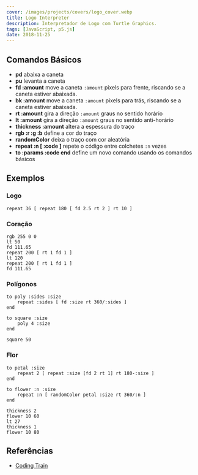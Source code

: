 ```yaml
---
cover: /images/projects/covers/logo_cover.webp
title: Logo Interpreter
description: Interpretador de Logo com Turtle Graphics.
tags: [JavaScript, p5.js]
date: 2018-11-25
---
```



<Logo client:only="react" />

## Comandos Básicos

-   **pd** abaixa a caneta
-   **pu** levanta a caneta
-   **fd :amount** move a caneta `:amount` pixels para frente, riscando se a caneta estiver abaixada.
-   **bk :amount** move a caneta `:amount` pixels para trás, riscando se a caneta estiver abaixada.
-   **rt :amount** gira a direção `:amount` graus no sentido horário
-   **lt :amount** gira a direção `:amount` graus no sentido anti-horário
-   **thickness :amount** altera a espessura do traço
-   **rgb :r :g :b** define a cor do traço
-   **randomColor** deixa o traço com cor aleatória
-   **repeat :n [ :code ]** repete o código entre colchetes `:n` vezes
-   **to :params :code end** define um novo comando usando os comandos básicos

## Exemplos

### Logo

```logo
repeat 36 [ repeat 180 [ fd 2.5 rt 2 ] rt 10 ]
```

### Coração

```logo
rgb 255 0 0
lt 50
fd 111.65
repeat 200 [ rt 1 fd 1 ]
lt 120
repeat 200 [ rt 1 fd 1 ]
fd 111.65
```

### Polígonos

```logo
to poly :sides :size
	repeat :sides [ fd :size rt 360/:sides ]
end

to square :size
	poly 4 :size
end

square 50
```

### Flor

```logo
to petal :size
	repeat 2 [ repeat :size [fd 2 rt 1] rt 180-:size ]
end

to flower :n :size
	repeat :n [ randomColor petal :size rt 360/:n ]
end

thickness 2
flower 10 60
lt 27
thickness 1
flower 10 80
```

## Referências

-   [Coding Train](https://www.youtube.com/watch?v=i-k04yzfMpw)
